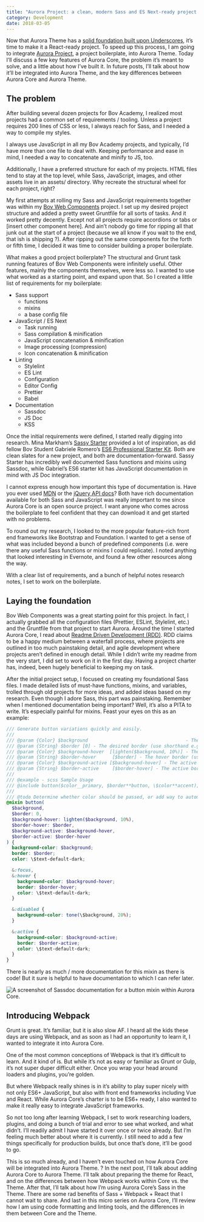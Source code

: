```yaml
---
title: "Aurora Project: a clean, modern Sass and ES Next-ready project boilerplate"
category: Development
date: 2018-03-05
---
```


Now that Aurora Theme has a [solid foundation built upon Underscores](), it’s time to make it a React-ready project. To speed up this process, I am going to integrate [Aurora Project](https://github.com/carrieforde/Aurora-Project), a project boilerplate, into Aurora Theme. Today I’ll discuss a few key features of Aurora Core, the problem it’s meant to solve, and a little about how I’ve built it. In future posts, I’ll talk about how it’ll be integrated into Aurora Theme, and the key differences between Aurora Core and Aurora Theme.

## The problem

After building several dozen projects for Bov Academy, I realized most projects had a common set of requirements / tooling. Unless a project requires 200 lines of CSS or less, I always reach for Sass, and I needed a way to compile my styles.

I always use JavaScript in all my Bov Academy projects, and typically, I’d have more than one file to deal with. Keeping performance and ease in mind, I needed a way to concatenate and minify to JS, too.

Additionally, I have a preferred structure for each of my projects. HTML files tend to stay at the top level, while Sass, JavaScript, images, and other assets live in an assets/ directory. Why recreate the structural wheel for each project, right?

My first attempts at rolling my Sass and JavaScript requirements together was within my [Bov Web Components](https://github.com/carrieforde/Aurora-Components) project. I set up my desired project structure and added a pretty sweet Gruntfile for all sorts of tasks. And it worked pretty decently. Except not all projects require accordions or tabs or [insert other component here]. And ain’t nobody go time for ripping all that junk out at the start of a project (because we all know if you wait to the end, that ish is shipping ?). After ripping out the same components for the forth or fifth time, I decided it was time to consider building a proper boilerplate.

What makes a good project boilerplate?
The structural and Grunt task running features of Bov Web Components were infinitely useful. Other features, mainly the components themselves, were less so. I wanted to use what worked as a starting point, and expand upon that. So I created a little list of requirements for my boilerplate:

- Sass support
  - functions
  - mixins
  - a base config file
- JavaScript / ES Next
  - Task running
  - Sass compilation & minification
  - JavaScript concatenation & minification
  - Image processing (compression)
  - Icon concatenation & minification
- Linting
  - Stylelint
  - ES Lint
  - Configuration
  - Editor Config
  - Prettier
  - Babel
- Documentation
  - Sassdoc
  - JS Doc
  - KSS

Once the initial requirements were defined, I started really digging into research. Mina Markham’s [Sassy Starter](https://github.com/minamarkham/sassy-starter) provided a lot of inspiration, as did fellow Bov Student Gabriele Romero’s [ES6 Professional Starter Kit](https://github.com/GabrieleRomeo/ES6-Professional-starter-kit). Both are clean slates for a new project, and both are documentation-forward. Sassy Starter has incredibly well documented Sass functions and mixins using Sassdoc, while Gabriel’s ES6 starter kit has JavaScript documentation in mind with JS Doc integration.

I cannot express enough how important this type of documentation is. Have you ever used [MDN](https://developer.mozilla.org/en-US/) or the [jQuery API docs](http://api.jquery.com/)? Both have rich documentation available for both Sass and JavaScript was really important to me since Aurora Core is an open source project. I want anyone who comes across the boilerplate to feel confident that they can download it and get started with no problems.

To round out my research, I looked to the more popular feature-rich front end frameworks like Bootstrap and Foundation. I wanted to get a sense of what was included beyond a bunch of predefined components (i.e. were there any useful Sass functions or mixins I could replicate). I noted anything that looked interesting in Evernote, and found a few other resources along the way.

With a clear list of requirements, and a bunch of helpful notes research notes, I set to work on the boilerplate.

## Laying the foundation

Bov Web Components was a great starting point for this project. In fact, I actually grabbed all the configuration files (Prettier, ESLint, Stylelint, etc.) and the Gruntfile from that project to start Aurora. Around the time I started Aurora Core, I read about [Readme Driven Development (RDD)](http://tom.preston-werner.com/2010/08/23/readme-driven-development.html). RDD claims to be a happy medium between a waterfall process, where projects are outlined in too much painstaking detail, and agile development where projects aren’t defined in enough detail. While I didn’t write my readme from the very start, I did set to work on it in the first day. Having a project charter has, indeed, been hugely beneficial to keeping my on task.

After the initial project setup, I focused on creating my foundational Sass files. I made detailed lists of must-have functions, mixins, and variables, trolled through old projects for more ideas, and added ideas based on my research. Even though I adore Sass, this part was painstaking. Remember when I mentioned documentation being important? Well, it’s also a PITA to write. It’s especially painful for mixins. Feast your eyes on this as an example:

```scss
/// Generate button variations quickly and easily.
///
/// @param {Color} $background                                    - The desired background color.
/// @param {String} $border [0] - The desired border (use shorthand e.g. 1px solid aqua).
/// @param {Color} $background-hover  [lighten($background, 10%)] - The hover background color.
/// @param {String} $border-hover      [$border] - The hover border (use shorthand).
/// @param {Color} $background-active [$background-hover] - The active background.
/// @param {String} $border-active     [$border-hover] - The active border.
///
/// @example - scss Sample Usage
/// @include button($color__primary, $border**button, \$color**accent);
///
/// @todo Determine whether color should be passed, or add way to automatically determine color to use (light or dark).
@mixin button(
  $background,
  $border: 0,
  $background-hover: lighten($background, 10%),
  $border-hover: $border,
  $background-active: $background-hover,
  $border-active: $border-hover
) {
  background-color: $background;
  border: $border;
  color: \$text-default-dark;

  &:focus,
  &:hover {
    background-color: $background-hover;
    border: $border-hover;
    color: \$text-default-dark;
  }

  &:disabled {
    background-color: tone(\$background, 20%);
  }

  &:active {
    background-color: $background-active;
    border: $border-active;
    color: \$text-default-dark;
  }
}
```

There is nearly as much / more documentation for this mixin as there is code! But it sure is helpful to have documentation to which I can refer later.

![A screenshot of Sassdoc documentation for a button mixin within Aurora Core.](/admin/images/posts/aurora-core-a-clean-modern-sass-and-es-next-ready-project-boilerplate/button-sassdoc.jpg)

## Introducing Webpack

Grunt is great. It’s familiar, but it is also slow AF. I heard all the kids these days are using Webpack, and as soon as I had an opportunity to learn it, I wanted to integrate it into Aurora Core.

One of the most common conceptions of Webpack is that it’s difficult to learn. And it kind of is. But while it’s not as easy or familiar as Grunt or Gulp, it’s not super duper difficult either. Once you wrap your head around loaders and plugins, you’re golden.

But where Webpack really shines is in it’s ability to play super nicely with not only ES6+ JavaScript, but also with front end frameworks including Vue and React. While Aurora Core’s charter is to be ES6+ ready, I also wanted to make it really easy to integrate JavaScript frameworks.

So not too long after learning Webpack, I set to work researching loaders, plugins, and doing a bunch of trial and error to see what worked, and what didn’t. I’ll readily admit I have started it over once or twice already. But I’m feeling much better about where it is currently. I still need to add a few things specifically for production builds, but once that’s done, it’ll be good to go.

This is so much already, and I haven’t even touched on how Aurora Core will be integrated into Aurora Theme. ? In the next post, I’ll talk about adding Aurora Core to Aurora Theme. I’ll talk about preparing the theme for React, and on the differences between how Webpack works within Core vs. the Theme. After that, I’ll talk about how I’m using Aurora Core’s Sass in the Theme. There are some rad benefits of Sass + Webpack + React that I cannot wait to share. And last in this micro series on Aurora Core, I’ll review how I am using code formatting and linting tools, and the differences in them between Core and the Theme.
